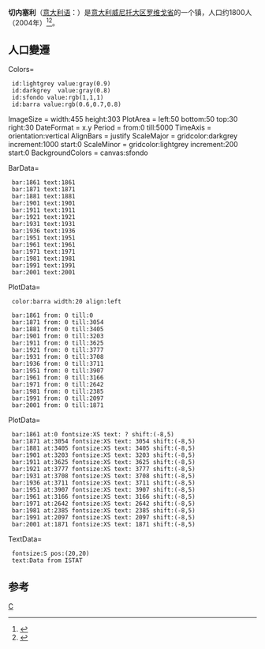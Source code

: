 {{Infobox Italian comune
| name                = 切内塞利
| official_name       = Comune di Ceneselli
| native_name         = 
| image_skyline       = Ceneselli.jpg
| imagesize           = 
| image_alt           = 
| image_caption       = 
| image_shield        = 
| shield_alt          = 
| image_map           = 
| map_alt             = 
| map_caption         = 
| pushpin_label_position = 
| pushpin_map_alt     = 
| coordinates         = {{coord|45|1|N|11|22|E|type:city(1,853)_region:IT|display=inline,title}}
| coordinates_footnotes = 
| region              = [[威尼托大区|威尼托大区]]
| province            = [[羅維戈省|羅維戈省]] (RO)
| frazioni            =  
| mayor_party         = 
| mayor               = Marco Trombini
| area_footnotes      = 
| area_total_km2      = 28.62
| population_footnotes = <ref name="istat">All demographics and other statistics: Italian statistical institute [[National_Institute_of_Statistics_(Italy)|Istat]].</ref>
| population_total    = 1672
| population_as_of    = 30 June 2017
| pop_density_footnotes = 
| population_demonym  = Cenesellesi
| elevation_footnotes = 
| elevation_m         = 13
| twin1               = 
| twin1_country       = 
| saint               = 
| day                 = 
| postal_code         = 45030
| area_code           = 0425
| website             = {{official website|http://www.comune.ceneselli.ro.it/}}
| footnotes           = 
}}
'''切内塞利'''（[[意大利语|意大利语]]：'''{{lang|it|Ceneselli}}'''）是[[意大利|意大利]][[威尼托大区|威尼托大区]][[罗维戈省|罗维戈省]]的一个镇，人口约1800人（2004年）<ref>{{Cite web|url=http://www.comuni-italiani.it/029/lista.html|title=Elenco Comuni Provincia di Rovigo - Veneto|accessdate=2017-08-26|work=www.comuni-italiani.it|archive-date=2017-08-19|archive-url=https://web.archive.org/web/20170819142003/http://www.comuni-italiani.it/029/lista.html|dead-url=no}}</ref><ref>{{Cite web|url=http://www.tuttitalia.it/veneto/provincia-di-rovigo/50-comuni/popolazione/|title=Comuni della Provincia di Rovigo per popolazione|accessdate=2017-08-26|work=Tuttitalia.it|language=it|archive-date=2017-08-26|archive-url=https://web.archive.org/web/20170826234233/http://www.tuttitalia.it/veneto/provincia-di-rovigo/50-comuni/popolazione/|dead-url=no}}</ref>。

== 人口變遷 ==
<timeline>
Colors=
  id:lightgrey value:gray(0.9)
  id:darkgrey  value:gray(0.8)
  id:sfondo value:rgb(1,1,1)
  id:barra value:rgb(0.6,0.7,0.8)

ImageSize  = width:455 height:303
PlotArea   = left:50 bottom:50 top:30 right:30
DateFormat = x.y
Period     = from:0 till:5000
TimeAxis   = orientation:vertical
AlignBars  = justify
ScaleMajor = gridcolor:darkgrey increment:1000 start:0
ScaleMinor = gridcolor:lightgrey increment:200 start:0
BackgroundColors = canvas:sfondo

BarData=
  bar:1861 text:1861
  bar:1871 text:1871
  bar:1881 text:1881
  bar:1901 text:1901
  bar:1911 text:1911
  bar:1921 text:1921
  bar:1931 text:1931
  bar:1936 text:1936
  bar:1951 text:1951
  bar:1961 text:1961
  bar:1971 text:1971
  bar:1981 text:1981
  bar:1991 text:1991
  bar:2001 text:2001

PlotData=
  color:barra width:20 align:left

  bar:1861 from: 0 till:0
  bar:1871 from: 0 till:3054
  bar:1881 from: 0 till:3405
  bar:1901 from: 0 till:3203
  bar:1911 from: 0 till:3625
  bar:1921 from: 0 till:3777
  bar:1931 from: 0 till:3708
  bar:1936 from: 0 till:3711
  bar:1951 from: 0 till:3907
  bar:1961 from: 0 till:3166
  bar:1971 from: 0 till:2642
  bar:1981 from: 0 till:2385
  bar:1991 from: 0 till:2097
  bar:2001 from: 0 till:1871

PlotData=

  bar:1861 at:0 fontsize:XS text: ? shift:(-8,5)
  bar:1871 at:3054 fontsize:XS text: 3054 shift:(-8,5)
  bar:1881 at:3405 fontsize:XS text: 3405 shift:(-8,5)
  bar:1901 at:3203 fontsize:XS text: 3203 shift:(-8,5)
  bar:1911 at:3625 fontsize:XS text: 3625 shift:(-8,5)
  bar:1921 at:3777 fontsize:XS text: 3777 shift:(-8,5)
  bar:1931 at:3708 fontsize:XS text: 3708 shift:(-8,5)
  bar:1936 at:3711 fontsize:XS text: 3711 shift:(-8,5)
  bar:1951 at:3907 fontsize:XS text: 3907 shift:(-8,5)
  bar:1961 at:3166 fontsize:XS text: 3166 shift:(-8,5)
  bar:1971 at:2642 fontsize:XS text: 2642 shift:(-8,5)
  bar:1981 at:2385 fontsize:XS text: 2385 shift:(-8,5)
  bar:1991 at:2097 fontsize:XS text: 2097 shift:(-8,5)
  bar:2001 at:1871 fontsize:XS text: 1871 shift:(-8,5)

TextData=
  fontsize:S pos:(20,20)
  text:Data from ISTAT

</timeline>
==参考==
{{reflist}}
{{Italy-geo-stub}}
{{Province of Rovigo}}

[[Category:罗维戈省市镇|C]]